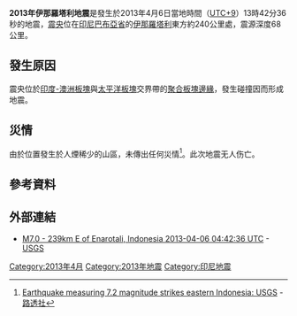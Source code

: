 {{noteTA
|G1 = Earthquake}}
{{Infobox earthquake
| title = 2013年伊那羅塔利地震
| map2 = {{Location map+|Indonesia Papua|width=250|float=center|border=none|caption=|places=
{{Location map~|Indonesia Papua|lat=-3.526|long=138.466|mark=Bullseye1.png|marksize=40|position=top}}
}}
| map2_caption = 震央位置圖
| image = 
| imagecaption = 
| map = 
| map caption = 
| date = 2013年4月6日
| origintime = 13:42:36（當地時間）<br />04:42:36（[[UTC|UTC]]）
| duration = 
| location = {{coord|3.526|S|138.466|E}}
| magnitude = 7.0 [[芮氏地震規模|M<sub>L</sub>]]
| intensity = 
| intensity area = 
| depth = 68.0 [[km|km]]
| type = 板塊間[[大型逆衝區地震|大型逆衝區地震]]
| tsunami = 
| foreshocks = 
| fore = 
| mostfore = 
| aftershocks = 
| after = 
| mostafter = 
| countries affected = {{Flag|INA}}
| casualties = 無人傷亡
| money = 
}}
'''2013年伊那羅塔利地震'''是發生於2013年4月6日當地時間（[[UTC+9|UTC+9]]）13時42分36秒的地震，[[震央|震央]]位在[[印尼|印尼]][[巴布亞省|巴布亞省]]的[[伊那羅塔利|伊那羅塔利]]東方約240公里處，震源深度68公里。

== 發生原因 ==
震央位於[[印度-澳洲板塊|印度-澳洲板塊]]與[[太平洋板塊|太平洋板塊]]交界帶的[[聚合板塊邊緣|聚合板塊邊緣]]，發生碰撞因而形成地震。

== 災情 ==
由於位置發生於人煙稀少的山區，未傳出任何災情<ref>[http://www.reuters.com/article/2013/04/06/us-indonesia-quake-idUSBRE93501W20130406 Earthquake measuring 7.2 magnitude strikes eastern Indonesia: USGS] {{Wayback|url=http://www.reuters.com/article/2013/04/06/us-indonesia-quake-idUSBRE93501W20130406 |date=20150924180502 }} - [[路透社|路透社]]</ref>。此次地震无人伤亡。

== 參考資料 ==
{{Reflist}}

== 外部連結 ==
* [http://earthquake.usgs.gov/earthquakes/eventpage/usb000g13s#summary M7.0 - 239km E of Enarotali, Indonesia 2013-04-06 04:42:36 UTC]{{Wayback|url=http://earthquake.usgs.gov/earthquakes/eventpage/usb000g13s#summary |date=20201031144434 }} - [[USGS|USGS]]

{{2013年地震}}

[[Category:2013年4月|Category:2013年4月]]
[[Category:2013年地震|Category:2013年地震]]
[[Category:印尼地震|Category:印尼地震]]